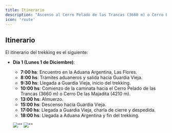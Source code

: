 ```yaml
---
title: Itinerario
description: "Ascenso al Cerro Pelado de las Trancas (3660 m) o Cerro De las Majadita (4210 m), según condiciones y ganas de cada integrante."
icon: 'route'
---
```


## Itinerario
El itinerario del trekking es el siguiente:
- **Día 1 (Lunes 1 de Diciembre)**: 
  - **7:00 hs**: Encuentro en la Aduana Argentina, Las Flores.
  - **8:00 hs**: Trámites aduaneros y salida hacia Guardia Vieja.
  - **9:30 hs**: Llegada a Guardia Vieja, inicio del trekking.
  - **10:00 hs**: Comienzo de la caminata hacia el Cerro Pelado de las Trancas (3660 m) o Cerro De las Majadita (4210 m).
  - **13:00 hs**: Almuerzo.
  - **15:00 hs**: Descenso hacia Guardia Vieja.
  - **17:00 hs**: Llegada a Guardia Vieja, charla de cierre y despedida.
  - **18:00 hs**: Llegada a Aduana Argentina y fin del trekking.

  ![""](/images/GeneralOeste.png)
  ![""](/images/GeneralEste.png)